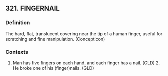 ## 321. FINGERNAIL
### Definition
The hard, flat, translucent covering near the tip of a human finger, useful for scratching and fine manipulation. (Concepticon)

### Contexts
1. Man has five fingers on each hand, and each finger has a nail. (GLD)  2. He broke one of his (finger)nails. (GLD)

